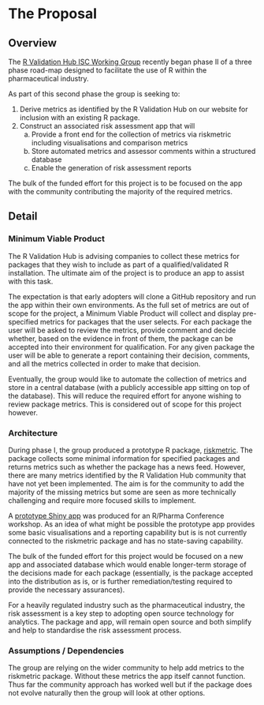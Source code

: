 # The Proposal
<!--
This is where the proposal should be outlined. 
-->

## Overview
<!--
At a high-level address what your proposal is and how it will address the problem identified. Highlight any benefits to the R Community that follow from solving the problem. This should be your most compelling section.
-->
The [R Validation Hub ISC Working Group](https://www.pharmar.org/) recently began phase II of a three phase road-map designed to facilitate the use of R within the pharmaceutical industry.  

As part of this second phase the group is seeking to:

1. Derive metrics as identified by the R Validation Hub on our website for inclusion with an existing R package.
2. Construct an associated risk assessment app that will
    a. Provide a front end for the collection of metrics via riskmetric including visualisations and comparison metrics
    b. Store automated metrics and assessor comments within a structured database
    c. Enable the generation of risk assessment reports

The bulk of the funded effort for this project is to be focused on the app with the community contributing the majority of the required metrics.

## Detail
<!--
Go into more detail about the specifics of the project and it delivers against the problem.

Depending on project type the detail section should include:

 - [ ] Minimum Viable Product
 - [ ] Architecture
 - [ ] Assumptions
-->
### Minimum Viable Product

The R Validation Hub is advising companies to collect these metrics for packages that they wish to include as part of a qualified/validated R installation.  The ultimate aim of the project is to produce an app to assist with this task.  

The expectation is that early adopters will clone a GitHub repository and run the app within their own environments.  As the full set of metrics are out of scope for the project, a Minimum Viable Product will collect and display pre-specified metrics for packages that the user selects.  For each package the user will be asked to review the metrics, provide comment and decide whether, based on the evidence in front of them, the package can be accepted into their environment for qualification.  For any given package the user will be able to generate a report containing their decision, comments, and all the metrics collected in order to make that decision.

Eventually, the group would like to automate the collection of metrics and store in a central database (with a publicly accessible app sitting on top of the database).  This will reduce the required effort for anyone wishing to review package metrics.  This is considered out of scope for this project however.

### Architecture

During phase I, the group produced a prototype R package, [riskmetric](https://pharmar.github.io/riskmetric/).  The package collects some minimal information for specified packages and returns metrics such as whether the package has a news feed.  However, there are many metrics identified by the R Validation Hub community that have not yet been implemented.  The aim is for the community to add the majority of the missing metrics but some are seen as more technically challenging and require more focused skills to implement.

A [prototype Shiny app](https://github.com/pharmaR/rpharma2019/tree/master/risk_metrics/app) was produced for an R/Pharma Conference workshop.  As an idea of what might be possible the prototype app provides some basic visualisations and a reporting capability but is is not currently connected to the riskmetric package and has no state-saving capability.

The bulk of the funded effort for this project would be focused on a new app and associated database which would enable longer-term storage of the decisions made for each package (essentially, is the package accepted into the distribution as is, or is further remediation/testing required to provide the necessary assurances).

For a heavily regulated industry such as the pharmaceutical industry, the risk assessment is a key step to adopting open source technology for analytics.  The package and app, will remain open source and both simplify and help to standardise the risk assessment process.

### Assumptions / Dependencies

The group are relying on the wider community to help add metrics to the riskmetric package.  Without these metrics the app itself cannot function.  Thus far the community approach has worked well but if the package does not evolve naturally then the group will look at other options.